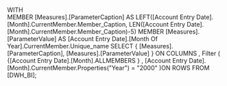 WITH  
  MEMBER [Measures].[ParameterCaption] AS 
    LEFT([Account Entry Date].[Month].CurrentMember.Member_Caption, LEN([Account Entry Date].[Month].CurrentMember.Member_Caption)-5)
MEMBER [Measures].[ParameterValue] AS 
    [Account Entry Date].[Month Of Year].CurrentMember.Unique_name
SELECT 
  {
   [Measures].[ParameterCaption],
   [Measures].[ParameterValue]
  } ON COLUMNS
 , Filter (
	{[Account Entry Date].[Month].ALLMEMBERS
	}
	, [Account Entry Date].[Month].CurrentMember.Properties("Year") = "2000"
)ON ROWS
FROM [DWH_BI];